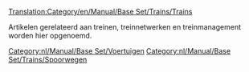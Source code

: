 [[Translation:Category/en/Manual/Base Set/Trains/Trains]]

{{nl/Artikel principaal}}

Artikelen gerelateerd aan treinen, treinnetwerken en treinmanagement worden hier opgenoemd.

[[Category:nl/Manual/Base Set/Voertuigen]]
[[Category:nl/Manual/Base Set/Trains/Spoorwegen]]